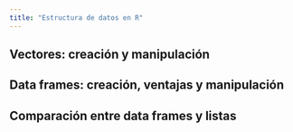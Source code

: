 ```yaml
---
title: "Estructura de datos en R"
---
```


## Vectores: creación y manipulación

## Data frames: creación, ventajas y manipulación

## Comparación entre data frames y listas

